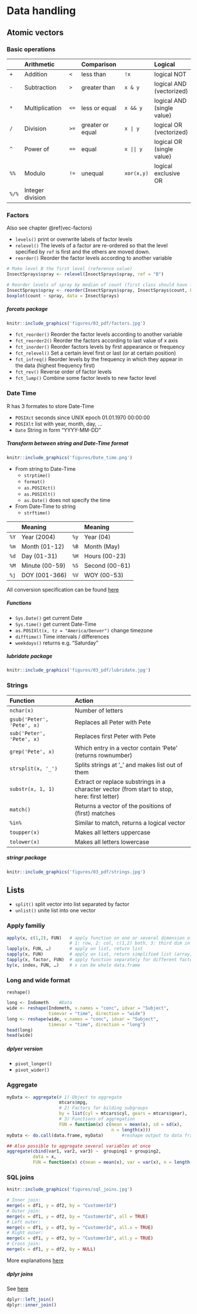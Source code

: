 # Data handling

## Atomic vectors


### Basic operations

|  | Arithmetic |   | Comparison |   | Logical |
|:-|:-----------|:--|:-----------|:--|:--------|
|`+`| Addition | `<` | less than | `!x` | logical NOT |
|`-`| Subtraction | `>` | greater than | `x & y` | logical AND (vectorized)|
|`*`| Multiplication | `<=` | less or equal | `x && y` | logical AND (single value)
|`/`| Division | `>=` | greater or equal | `x | y` | logical OR (vectorized) |
|`^`| Power of | `==` | equal | `x || y` | logical OR (single value) |
|`%%`| Modulo | `!=` | unequal | `xor(x,y)` | logical exclusive OR |
|`%/%`| Integer division | | | | |


### Factors

Also see chapter \@ref(vec-factors)

* `levels()` print or overwrite labels of factor levels
* `relevel()` The levels of a factor are re-ordered so that the level specified by `ref` is first and the others are moved down.
* `reorder()` Reorder the factor levels according to another variable

```r
# Make level B the first level (reference value)
InsectSprays$spray <- relevel(InsectSprays$spray, ref = "B")

# Reorder levels of spray by median of count (first class should have lowest count median)
InsectSprays$spray <- reorder(InsectSprays$spray, InsectSprays$count, FUN = median)
boxplot(count ~ spray, data = InsectSprays)
```


##### forcats package {-}

<a href="figures/03_pdf/factors.pdf" target="_blank"> 
```r
knitr::include_graphics('figures/03_pdf/factors.jpg')
```
</a>



* `fct_reorder()`  Reorder the factor levels according to another variable
* `fct_reorder2()`  Reorder the factors according to last value of x axis
* `fct_inorder()`  Reorder factors levels by first appearance or frequency
* `fct_relevel()`  Set a certain level first or last (or at certain position)
* `fct_infreq()`  Reorder levels by the frequency in which they appear in the data (highest frequency first)
* `fct_rev()`     Reverse order of factor levels
* `fct_lump()`    Combine some factor levels to new factor level


### Date Time

R has 3 formates to store Date-Time

* `POSIXct` seconds since UNIX epoch 01.01.1970 00:00:00
* `POSIXlt` list with year, month, day, ...
* `Date` String in form "YYYY-MM-DD"

##### Transform between string and Date-Time format {-}

```r
knitr::include_graphics('figures/Date_time.png')
```


* From string to Date-Time
    - `strptime()`
    - `format()`
    - `as.POSIXct()`
    - `as.POSIXlt()`
    - `as.Date()` does not specify the time
* From Date-Time to string
    - `strftime()`

|      |  Meaning        |      | Meaning             |
|:-----|:----------------|:-----|:--------------------|
| `%Y` | Year (2004)     | `%y` | Year (04)           |
| `%m` | Month (01-12)   | `%B` | Month (May)         |
| `%d` | Day (01-31)     | `%H` | Hours (00-23)       |
| `%M` | Minute (00-59)  | `%S` | Second (00-61)      |
| `%j` | DOY (001-366)   | `%V` | WOY (00-53)         |

All conversion specification can be found [here](https://stat.ethz.ch/R-manual/R-devel/library/base/html/strptime.html)


##### Functions {-}

* `Sys.Date()`			get current Date
* `Sys.time()`			get current Date-Time
* `as.POSIXlt(x, tz = "America/Denver")` 		change timezone
* `difftime()`			Time intervals / differences
* `weekdays()`			returns e.g. "Saturday"


##### lubridate package {-}

<a href="figures/03_pdf/lubridate.pdf" target="_blank"> 
```r
knitr::include_graphics('figures/03_pdf/lubridate.jpg')
```
</a>


### Strings

| Function | Action |
|:----------------|:------------------------------|
| `nchar(x)` | Number of letters |
| `gsub('Peter', 'Pete', x)` | Replaces all Peter with Pete |
| `sub('Peter', 'Pete', x)` | Replaces first Peter with Pete |
| `grep('Pete', x)` | Which entry in a vector contain 'Pete' (returns rownumber) |
| `strsplit(x, '_')` | Splits strings at '_' and makes list out of them |
| `substr(x, 1, 1)` | Extract or replace substrings in a character vector (from start to stop, here: first letter) |
| `match()` | Returns a vector of the positions of (first) matches |
| `%in%` | Similar to match, returns a logical vector |
| `toupper(x)` | Makes all letters uppercase |
| `tolower(x)` | Makes all letters lowercase |


##### stringr package {-}

<a href="figures/03_pdf/strings.pdf" target="_blank"> 
```r
knitr::include_graphics('figures/03_pdf/strings.jpg')
```
</a>


## Lists

* `split()` split vector into list separated by factor
* `unlist()` unite list into one vector

### Apply familiy

```r
apply(x, c(1,2), FUN)	# apply function on one or several dimension of array
                        # 1: row, 2: col, c(1,2) both, 3: third dim in array
lapply(x, FUN, …)		# apply on list, return list
sapply(x, FUN)		    # apply on list, return simplified list (array, matrix, vector)
tapply(x, factor, FUN)	# apply function separately for different factor levels
by(x, index, FUN, …)	# x can be whole data.frame
```


### Long and wide format

`reshape()`

```r
long <- Indometh 	#Data
wide <- reshape(Indometh, v.names = "conc", idvar = "Subject",
                timevar = "time", direction = "wide")
long <- reshape(wide, v.names = "conc", idvar = "Subject",
                timevar = "time", direction = "long")
head(long)
head(wide)
```


##### dplyer version {-}

* `pivot_longer()`
* `pivot_wider()`


### Aggregate

```r
myData <- aggregate(# 1) Object to aggregate
                    mtcars$mpg,
                    # 2) Factors for bilding subgroups
                    by = list(cyl = mtcars$cyl, gears = mtcars$gear),
                    # 3) Functions of aggregation
                    FUN = function(x) c(mean = mean(x), sd = sd(x),
                                        n = length(x)))
myData <- do.call(data.frame, myData)       #reshape output to data frame

## Also possible to aggregate several variables at once
aggregate(cbind(var1, var2, var3) ~  grouping1 + grouping2,
          data = x,
          FUN = function(x) c(mean = mean(x), var = var(x), n = length(x)))
```


### SQL joins

```r
knitr::include_graphics('figures/sql_joins.jpg')
```


```r
# Inner join:
merge(x = df1, y = df2, by = "CustomerId")
# Outer join:
merge(x = df1, y = df2, by = "CustomerId", all = TRUE)
# Left outer:
merge(x = df1, y = df2, by = "CustomerId", all.x = TRUE)
# Right outer:
merge(x = df1, y = df2, by = "CustomerId", all.y = TRUE)
# Cross join:
merge(x = df1, y = df2, by = NULL)
```

More explanations [here](https://stackoverflow.com/questions/1299871/how-to-join-merge-data-frames-inner-outer-left-right)




##### dplyr joins {-}

See [here](http://127.0.0.1:23111/library/dplyr/html/join.html)

```r
dplyr::left_join()
dplyr::inner_join()
```


